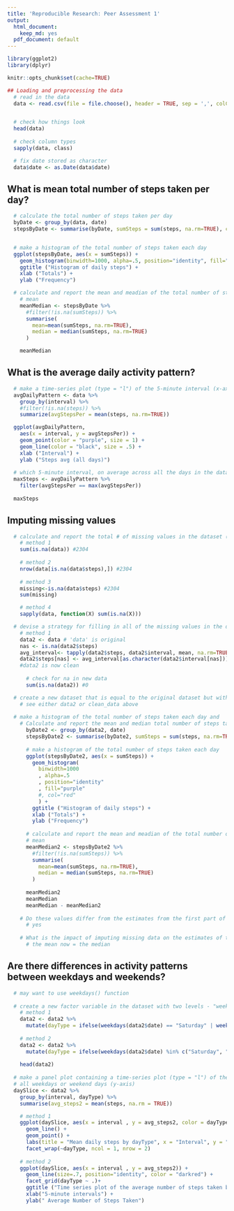 ```yaml
---
title: 'Reproducible Research: Peer Assessment 1'
output:
  html_document:
    keep_md: yes
  pdf_document: default
---
```


```r
library(ggplot2)
library(dplyr)
```

```r
knitr::opts_chunk$set(cache=TRUE)

## Loading and preprocessing the data
  # read in the data
  data <- read.csv(file = file.choose(), header = TRUE, sep = ',', colClasses = c("numeric", "character", "integer")) 


  # check how things look
  head(data)
  
  # check column types
  sapply(data, class)

  # fix date stored as character
  data$date <- as.Date(data$date)
```

## What is mean total number of steps taken per day?

```r
  # calculate the total number of steps taken per day
  byDate <- group_by(data, date)
  stepsByDate <- summarise(byDate, sumSteps = sum(steps, na.rm=TRUE), countSteps = n())


  # make a histogram of the total number of steps taken each day
  ggplot(stepsByDate, aes(x = sumSteps)) +
    geom_histogram(binwidth=1000, alpha=.5, position="identity", fill="purple", col="red") +
    ggtitle ("Histogram of daily steps") +
    xlab ("Totals") +
    ylab ("Frequency")

  # calculate and report the mean and meadian of the total number of steps taken per day
    # mean
    meanMedian <- stepsByDate %>%
      #filter(!is.na(sumSteps)) %>%
      summarise(
        mean=mean(sumSteps, na.rm=TRUE),
        median = median(sumSteps, na.rm=TRUE)
      )

    meanMedian
```

## What is the average daily activity pattern?

```r
  # make a time-series plot (type = "l") of the 5-minute interval (x-axis) and the average number of steps taken, averaged across all days (y-axis)
  avgDailyPattern <- data %>%
    group_by(interval) %>%
    #filter(!is.na(steps)) %>%
    summarize(avgStepsPer = mean(steps, na.rm=TRUE))

  ggplot(avgDailyPattern,
    aes(x = interval, y = avgStepsPer)) +
    geom_point(color = "purple", size = 1) +
    geom_line(color = "black", size = .5) +
    xlab ("Interval") +
    ylab ("Steps avg (all days)")
  
  # which 5-minute interval, on average across all the days in the dataset, contains the maximum number of steps?
  maxSteps <- avgDailyPattern %>%
    filter(avgStepsPer == max(avgStepsPer))
  
  maxSteps
```

## Imputing missing values

```r
  # calculate and report the total # of missing values in the dataset (NAs)
    # method 1    
    sum(is.na(data)) #2304
    
    # method 2
    nrow(data[is.na(data$steps),]) #2304
    
    # method 3
    missing<-is.na(data$steps) #2304
    sum(missing)

    # method 4
    sapply(data, function(X) sum(is.na(X)))

  # devise a strategy for filling in all of the missing values in the dataset
    # method 1
    data2 <- data # 'data' is original
    nas <- is.na(data2$steps)
    avg_interval<- tapply(data2$steps, data2$interval, mean, na.rm=TRUE, simplify = TRUE)
    data2$steps[nas] <- avg_interval[as.character(data2$interval[nas])]
    #data2 is now clean
    
      # check for na in new data
      sum(is.na(data2)) #0

  # create a new dataset that is equal to the original dataset but with the missing data filled in
    # see either data2 or clean_data above
      
  # make a histogram of the total number of steps taken each day and 
    # Calculate and report the mean and median total number of steps taken per day.
      byDate2 <- group_by(data2, date)
      stepsByDate2 <- summarise(byDate2, sumSteps = sum(steps, na.rm=TRUE), countSteps = n())
      
      # make a histogram of the total number of steps taken each day
      ggplot(stepsByDate2, aes(x = sumSteps)) +
        geom_histogram(
          binwidth=1000
          , alpha=.5
          , position="identity"
          , fill="purple"
          #, col="red"
          ) +
        ggtitle ("Histogram of daily steps") +
        xlab ("Totals") +
        ylab ("Frequency")
      
      # calculate and report the mean and meadian of the total number of steps taken per day
      # mean
      meanMedian2 <- stepsByDate2 %>%
        #filter(!is.na(sumSteps)) %>%
        summarise(
          mean=mean(sumSteps, na.rm=TRUE),
          median = median(sumSteps, na.rm=TRUE)
        )
      
      meanMedian2
      meanMedian
      meanMedian - meanMedian2
      
    # Do these values differ from the estimates from the first part of the assignment? 
      # yes 
      
    # What is the impact of imputing missing data on the estimates of the total daily number of steps?
      # the mean now = the median

```
            
## Are there differences in activity patterns between weekdays and weekends?

```r
  # may want to use weekdays() function
      
  # create a new factor variable in the dataset with two levels - "weekday" and "weekend" indicating whether a given date is a weekday or weekend day
    # method 1
    data2 <- data2 %>%
      mutate(dayType = ifelse(weekdays(data2$date) == "Saturday" | weekdays(data2$date) == "Sunday", "Weekend", "Weekday"))
    
    # method 2
    data2 <- data2 %>%
      mutate(dayType = ifelse(weekdays(data2$date) %in% c("Saturday", "Sunday"), "Weekend", "Weekday"))
    
    head(data2)
    
  # make a panel plot containing a time-series plot (type = "l") of the 5-minute interval (x-axis) and the average number of steps taken, averaged across
  # all weekdays or weekend days (y-axis)
  daySlice <- data2 %>%
    group_by(interval, dayType) %>%
    summarise(avg_steps2 = mean(steps, na.rm = TRUE))

    # method 1
    ggplot(daySlice, aes(x = interval , y = avg_steps2, color = dayType)) +
      geom_line() +
      geom_point() +
      labs(title = "Mean daily steps by dayType", x = "Interval", y = "No. of steps") +
      facet_wrap(~dayType, ncol = 1, nrow = 2)
    
    # method 2
    ggplot(daySlice, aes(x = interval , y = avg_steps2)) +
      geom_line(size=.7, position="identity", color = "darkred") +
      facet_grid(dayType ~ .)+
      ggtitle ("Time series plot of the average number of steps taken by weekday") +
      xlab("5-minute intervals") +
      ylab(" Average Number of Steps Taken")
```

